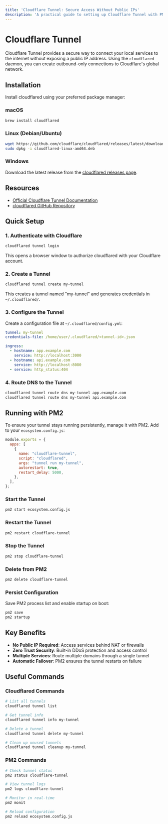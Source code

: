 ```yaml
---
title: 'Cloudflare Tunnel: Secure Access Without Public IPs'
description: 'A practical guide to setting up Cloudflare Tunnel with PM2 for persistent service management'
---
```


# Cloudflare Tunnel

Cloudflare Tunnel provides a secure way to connect your local services to the internet without exposing a public IP address. Using the `cloudflared` daemon, you can create outbound-only connections to Cloudflare's global network.

## Installation

Install cloudflared using your preferred package manager:

### macOS
```bash
brew install cloudflared
```

### Linux (Debian/Ubuntu)
```bash
wget https://github.com/cloudflare/cloudflared/releases/latest/download/cloudflared-linux-amd64.deb
sudo dpkg -i cloudflared-linux-amd64.deb
```

### Windows
Download the latest release from the [cloudflared releases page](https://github.com/cloudflare/cloudflared/releases).

## Resources

- [Official Cloudflare Tunnel Documentation](https://developers.cloudflare.com/cloudflare-one/connections/connect-networks/)
- [cloudflared GitHub Repository](https://github.com/cloudflare/cloudflared)

## Quick Setup

### 1. Authenticate with Cloudflare

```bash
cloudflared tunnel login
```

This opens a browser window to authorize cloudflared with your Cloudflare account.

### 2. Create a Tunnel

```bash
cloudflared tunnel create my-tunnel
```

This creates a tunnel named "my-tunnel" and generates credentials in `~/.cloudflared/`.

### 3. Configure the Tunnel

Create a configuration file at `~/.cloudflared/config.yml`:

```yaml
tunnel: my-tunnel
credentials-file: /home/user/.cloudflared/<tunnel-id>.json

ingress:
  - hostname: app.example.com
    service: http://localhost:3000
  - hostname: api.example.com
    service: http://localhost:8080
  - service: http_status:404
```

### 4. Route DNS to the Tunnel

```bash
cloudflared tunnel route dns my-tunnel app.example.com
cloudflared tunnel route dns my-tunnel api.example.com
```

## Running with PM2

To ensure your tunnel stays running persistently, manage it with PM2. Add to your `ecosystem.config.js`:

```javascript
module.exports = {
  apps: [
    {
      name: "cloudflare-tunnel",
      script: "cloudflared",
      args: "tunnel run my-tunnel",
      autorestart: true,
      restart_delay: 5000,
    },
  ],
};
```

### Start the Tunnel

```bash
pm2 start ecosystem.config.js
```

### Restart the Tunnel

```bash
pm2 restart cloudflare-tunnel
```

### Stop the Tunnel

```bash
pm2 stop cloudflare-tunnel
```

### Delete from PM2

```bash
pm2 delete cloudflare-tunnel
```

### Persist Configuration

Save PM2 process list and enable startup on boot:

```bash
pm2 save
pm2 startup
```

## Key Benefits

- **No Public IP Required**: Access services behind NAT or firewalls
- **Zero Trust Security**: Built-in DDoS protection and access control
- **Multiple Services**: Route multiple domains through a single tunnel
- **Automatic Failover**: PM2 ensures the tunnel restarts on failure

## Useful Commands

### Cloudflared Commands

```bash
# List all tunnels
cloudflared tunnel list

# Get tunnel info
cloudflared tunnel info my-tunnel

# Delete a tunnel
cloudflared tunnel delete my-tunnel

# Clean up unused tunnels
cloudflared tunnel cleanup my-tunnel
```

### PM2 Commands

```bash
# Check tunnel status
pm2 status cloudflare-tunnel

# View tunnel logs
pm2 logs cloudflare-tunnel

# Monitor in real-time
pm2 monit

# Reload configuration
pm2 reload ecosystem.config.js
```
